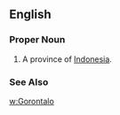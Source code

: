 ==English==
===Proper Noun===
{{en-proper noun}}
#A province of [[Indonesia]].
===See Also===
[[w:Gorontalo]]